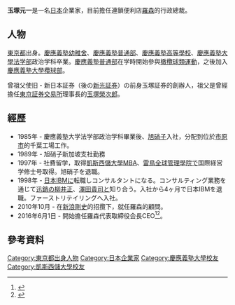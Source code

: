 '''玉塚元一'''{{BD|1962年|5月23日||}}是一名[[日本|日本]]企業家，目前擔任連鎖便利店[[羅森_(便利店)|羅森]]的行政總裁。
== 人物 ==
[[東京都|東京都]]出身。[[慶應義塾幼稚舍|慶應義塾幼稚舍]]、[[慶應義塾普通部|慶應義塾普通部]]、[[慶應義塾高等學校|慶應義塾高等學校]]、[[慶應義塾大學|慶應義塾大學]][[法学部|法学部]]政治学科卒業。[[慶應義塾普通部|慶應義塾普通部]]在学時開始參與[[橄欖球類運動|橄欖球類運動]]，之後加入[[慶應義塾大學欖球部|慶應義塾大學欖球部]]。

曾祖父使旧・新日本証券（後の[[新光証券|新光証券]]）の前身玉塚証券的創辦人，祖父是曾經擔任[[東京証券交易所|東京証券交易所]]理事長的[[玉塚榮次郎|玉塚榮次郎]]。
== 經歷 ==
* 1985年 - 慶應義塾大学法学部政治学科畢業後、[[旭硝子|旭硝子]]入社，分配到位於[[市原市|市原市]]的千葉工場工作。
* 1989年 - 旭硝子新加坡支社勤務
* 1997年 - 社費留学，取得[[凱斯西儲大學|凱斯西儲大學]][[MBA|MBA]]、[[雷鳥全球管理學院|雷鳥全球管理學院]]で国際経営学修士号取得。旭硝子を退職。
* 1998年 - [[日本IBM|日本IBM]]に転職しコンサルタントになる。コンサルティング業務を通じて[[迅銷|迅銷]]の[[柳井正|柳井正]]、[[澤田貴司|澤田貴司]]と知り合う。入社から4ヶ月で日本IBMを退職。ファーストリテイリングへ入社。
* 2010年10月 - 在[[新浪剛史|新浪剛史]]的招攬下，就任羅森的顧問。
* 2016年6月1日 - 開始擔任羅森代表取締役会長CEO<ref>{{Cite web|url=http://www.lawson.co.jp/company/news/detail/1267377_2504.html|title=取締役・役員人事異動のお知らせ|publisher=株式会社ローソン|date=2016-03-28|accessdate=2016-03-29|archive-date=2016-03-31|archive-url=https://web.archive.org/web/20160331090024/http://www.lawson.co.jp/company/news/detail/1267377_2504.html|dead-url=no}}</ref><ref>{{Cite news|url=http://www.nikkei.com/article/DGXLASDZ28I4O_Y6A320C1TI1000/|title=ローソン、三菱のグループ力活用　竹増社長・玉塚会長に|publisher=日本経済新聞|date=2016-03-28|accessdate=2016-04-17|archive-date=2016-04-14|archive-url=https://web.archive.org/web/20160414121121/http://www.nikkei.com/article/DGXLASDZ28I4O_Y6A320C1TI1000/|dead-url=no}}</ref>。

==參考資料==
{{reflist}}
{{DEFAULTSORT:Tamasuka}}
[[Category:東京都出身人物|Category:東京都出身人物]]
[[Category:日本企業家|Category:日本企業家]]
[[Category:慶應義塾大學校友|Category:慶應義塾大學校友]]
[[Category:凱斯西儲大學校友|Category:凱斯西儲大學校友]]